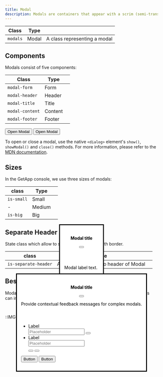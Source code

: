 ```yaml
---
title: Modal
description: Modals are containers that appear with a scrim (semi-transparent overlay) on top of the window or content the user is currently interacting with. Modals draw attention to actions that must be taken before they can be dismissed.
---
```


| Class    | Type  |                              |
| -------- | ----- | ---------------------------- |
| `modals` | Modal | A class representing a modal |

## Components

Modals consist of five components:

| Class           | Type    |     |
| --------------- | ------- | --- |
| `modal-form`    | Form    |     |
| `modal-header`  | Header  |     |
| `modal-title`   | Title   |     |
| `modal-content` | Content |     |
| `modal-footer`  | Footer  |     |

<Preview center>
  <only-preview>
    <button
      class="button"
      onclick="document.getElementById('dialog').showModal();"
    >
      <span class="text">Open Modal</span>
    </button>
  </only-preview>
  <only-html>
    <button class="button">
      <span>Open Modal</span>
    </button>
  </only-html>
  <only-preview>
    <dialog
      class="modal"
      id="dialog"
    >
      <form
        class="modal-form"
        method="dialog"
      >
        <header class="modal-header">
            <div class="u-flex u-main-space-between u-cross-center u-gap-16">
                <div class="avatar is-color-orange is-medium">
                    <span class="icon-exclamation" aria-hidden="true"></span>
                </div>
                <h4 class="modal-title heading-level-5">Modal title</h4>
                <button class="button" class="button is-text is-small is-only-icon" aria-label="Close modal" onclick="document.getElementById('dialog').close();">
                    <span class="icon-x" aria-hidden="true"></span>
                </button>
            </div>
        </header>
        <div class="modal-content u-small">
            <div class="modal-content-spacer">
                <p>Modal label text.</p>
            </div>
        </div>
        <div class="modal-footer">
          <div class="u-flex u-main-end u-gap-16">
            <button type="button" class="button is-text">
              <span class="text">Button</span>
            </button>
            <button type="button" class="button is-secondary">
              <span class="text">Button</span>
            </button>
          </div>
        </div>
      </form>
    </dialog>
  </only-preview>
  <only-html>
    <dialog class="modal" id="dialog">
      <form class="modal-form" method="dialog">
        <header class="modal-header">
            <div class="u-flex u-main-space-between u-cross-center u-gap-16">
                <div class="avatar is-color-orange is-medium">
                    <span class="icon-exclamation" aria-hidden="true"></span>
                </div>
                <h4 class="modal-title heading-level-5">Modal title</h4>
                <button class="button is-text is-small is-only-icon" aria-label="Close modal">
                    <span class="icon-x" aria-hidden="true"></span>
                </button>
            </div>
        </header>
        <div class="modal-content u-small">
            <div class="modal-content-spacer">
                <p>Modal label text.</p>
            </div>
        </div>
        <div class="modal-footer">
          <div class="u-flex u-main-end u-gap-16">
            <button class="button is-text">
              <span class="text">Button</span>
            </button>
            <button class="button is-secondary">
              <span class="text">Button</span>
            </button>
          </div>
        </div>
      </form>
    </dialog>
  </only-html>
</Preview>

<br />

To open or close a modal, use the native `<dialog>` element's `show()`, `showModal()` and `close()` methods. For more information, please refer to the [MDN documentation](https://developer.mozilla.org/en-US/docs/Web/HTML/Element/dialog).

## Sizes

In the GetApp console, we use three sizes of modals:

| class      | Type   |     |
| ---------- | ------ | --- |
| `is-small` | Small  |     |
| -          | Medium |     |
| `is-big`   | Big    |     |

<Preview center>
  <dialog id="dialog4" class="modal is-small" open>
    <form class="modal-form" method="dialog">
      <header class="modal-header">
          <div class="u-flex u-main-space-between u-cross-center u-gap-16">
              <h4 class="modal-title heading-level-5">Modal title</h4>
              <button class="button is-text is-small is-only-icon u-cross-center u-margin-inline-start-auto" aria-label="Close modal">
                  <span class="icon-x" aria-hidden="true"></span>
              </button>
          </div>
      </header>
      <div class="modal-content u-small">
          <div class="modal-content-spacer">
              <p>Modal label text.</p>
          </div>
      </div>
      <div class="modal-footer">
        <div class="u-flex u-main-end u-gap-16">
          <button class="button is-text">
            <span class="text">Button</span>
          </button>
          <button class="button is-secondary">
            <span class="text">Button</span>
          </button>
        </div>
      </div>
    </form>
  </dialog>

   <dialog id="dialog5" class="modal is-big" open>
        <form class="modal-form" method="dialog">
            <header class="modal-header">
                <div class="u-flex u-main-space-between u-cross-center u-gap-16">
                    <h4 class="modal-title heading-level-5">Modal title</h4>
                    <button class="button is-text is-small is-only-icon u-cross-center u-margin-inline-start-auto" aria-label="Close modal">
                        <span class="icon-x" aria-hidden="true"></span>
                    </button>
                </div>
            </header>
            <div class="modal-content u-small">
                <div class="modal-content-spacer">
                    <p>Modal label text.</p>
                </div>
            </div>
            <div class="modal-footer">
                <div class="u-flex u-main-end u-gap-16">
                    <button class="button is-text">
                        <span class="text">Button</span>
                    </button>
                    <button class="button is-secondary"><span class="text">Button</span></button>
                </div>
            </div>           
        </form>
    </dialog>
</Preview>

## Separate Header

State class which allow to seperate the header with border.

| class                | Type                                  |     |
| -------------------- | ------------------------------------- | --- |
| `is-separate-header` | Add Border bottom to header of Modal  |     |


<Preview center>
    <dialog id="dialog6" class="modal is-big is-separate-header" open>
        <form class="modal-form" method="dialog">
            <header class="modal-header">
                <div class="u-flex u-main-space-between u-cross-center u-gap-16">
                    <h4 class="modal-title heading-level-5">Modal title</h4>
                    <button class="button is-text is-small is-only-icon u-cross-center u-margin-inline-start-auto" aria-label="Close modal">
                        <span class="icon-x" aria-hidden="true"></span>
                    </button>
                </div>
                <p>Provide contextual feedback messages for complex modals.</p>
            </header>
            <div class="modal-content">
                <div class="modal-content-spacer">
                    <ul class="form-list">
                        <li class="form-item">
                            <label class="label">Label</label>
                            <div class="input-text-wrapper" style="--amount-of-buttons: 1;">
                                <input type="password" class="input-text" placeholder="Placeholder" />
                                <button class="show-password-button" aria-label="show password" type="button">
                                    <span class="icon-eye" aria-hidden="true"></span>
                                </button>
                            </div>
                        </li>
                        <li class="form-item">
                            <label class="label">Label</label>
                            <div class="input-text-wrapper" style="--amount-of-buttons:2">
                                <input type="text" placeholder="Placeholder" />
                                <div class="options-list">
                                    <button class="options-list-button" aria-label="show password / hide password" type="button">
                                        <span class="icon-eye" aria-hidden="true"></span>
                                    </button>
                                    <button class="options-list-button" aria-label="copy text" type="button">
                                        <span class="icon-duplicate" aria-hidden="true"></span>
                                    </button>
                                </div>
                            </div>
                        </li>
                    </ul>
                </div>
            </div>
            <div class="modal-footer">
                <div class="u-flex u-main-end u-gap-16">
                    <button class="button is-text">
                        <span class="text">Button</span>
                    </button>
                    <button class="button is-secondary"><span class="text">Button</span></button>
                </div>
            </div>
        </form>
    </dialog>
</Preview>

## Best Practice

Modals are used mostly for the creation or deletion of an object. Modals can include avatars, buttons, illustrations, tags and text.

<br />

::IMG[modal-usage-1.svg, modal]
